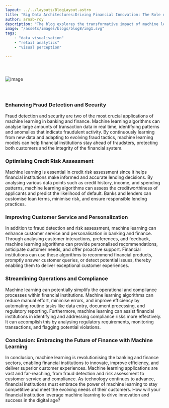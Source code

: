 ```yaml
---
layout: ../../layouts/BlogLayout.astro
title: "Big Data Architectures:Driving Financial Innovation: The Role of Machine Learning in Banking and Finance"
author: arnab-roy
description: "The blog explores the transformative impact of machine learning in the banking and finance sectors. As technology evolves, so does how we manage and interact with our finances. In this blog post, we'll delve into the world of machine learning and its applications in banking and finance. From fraud detection to customer service, we'll uncover how machine learning revolutionises how financial institutions operate and serve their customers. So, let's dive in and explore the exciting possibilities that machine learning offers in the realm of banking and finance."
image: "/assets/images/blogs/blog8/img1.svg"
tags:
    - "data visualisation"
    - "retail analytics"
    - "visual perception"

---
```


<img src="/assets/images/blogs/blog8/img1.svg" alt="image" style="margin: 2.56rem auto;"/>

<Quote quote={quote}/>

### Enhancing Fraud Detection and Security

Fraud detection and security are two of the most crucial applications of machine learning in banking and finance. Machine learning algorithms can analyse large amounts of transaction data in real time, identifying patterns and anomalies that indicate fraudulent activity. By continuously learning from new data and adapting to evolving fraud tactics, machine learning models can help financial institutions stay ahead of fraudsters, protecting both customers and the integrity of the financial system.

### Optimising Credit Risk Assessment

Machine learning is essential in credit risk assessment since it helps financial institutions make informed and accurate lending decisions. By analysing various data points such as credit history, income, and spending patterns, machine learning algorithms can assess the creditworthiness of applicants and predict the likelihood of default. Banks and lenders can customise loan terms, minimise risk, and ensure responsible lending practices.

### Improving Customer Service and Personalization

In addition to fraud detection and risk assessment, machine learning can enhance customer service and personalisation in banking and finance. Through analysing customer interactions, preferences, and feedback, machine learning algorithms can provide personalised recommendations, anticipate customer needs, and offer proactive support. Financial institutions can use these algorithms to recommend financial products, promptly answer customer queries, or detect potential issues, thereby enabling them to deliver exceptional customer experiences.

### Streamlining Operations and Compliance

Machine learning can potentially simplify the operational and compliance processes within financial institutions. Machine learning algorithms can reduce manual effort, minimise errors, and improve efficiency by automating routine tasks like data entry, document processing, and regulatory reporting. Furthermore, machine learning can assist financial institutions in identifying and addressing compliance risks more effectively. It can accomplish this by analysing regulatory requirements, monitoring transactions, and flagging potential violations.

### Conclusion: Embracing the Future of Finance with Machine Learning

In conclusion, machine learning is revolutionising the banking and finance sectors, enabling financial institutions to innovate, improve efficiency, and deliver superior customer experiences. Machine learning applications are vast and far-reaching, from fraud detection and risk assessment to customer service and compliance. As technology continues to advance, financial institutions must embrace the power of machine learning to stay competitive and meet the evolving needs of their customers. How will your financial institution leverage machine learning to drive innovation and success in the digital age?
